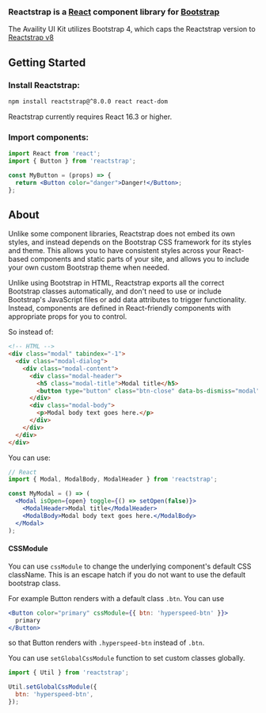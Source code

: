 
<Meta title="3rd Party/Reactstrap/Installation" />

### Reactstrap is a [React](https://reactjs.org) component library for [Bootstrap](https://getbootstrap.com)

The Availity UI Kit utilizes Bootstrap 4, which caps the Reactstrap version to [Reactstrap v8](https://deploy-preview-2356--reactstrap.netlify.app/)

## Getting Started

### Install Reactstrap:

```sh
npm install reactstrap@^8.0.0 react react-dom
```

Reactstrap currently requires React 16.3 or higher.

### Import components:

```jsx
import React from 'react';
import { Button } from 'reactstrap';

const MyButton = (props) => {
  return <Button color="danger">Danger!</Button>;
};
```

## About

Unlike some component libraries, Reactstrap does not embed its own styles, and instead depends on the Bootstrap CSS framework for its styles and theme.
This allows you to have consistent styles across your React-based components and static parts of your site, and allows you to include your own custom Bootstrap theme when needed.

Unlike using Bootstrap in HTML, Reactstrap exports all the correct Bootstrap classes automatically, and don't need to use or include Bootstrap's JavaScript files or add data attributes to trigger functionality. Instead, components are defined in React-friendly components with appropriate props for you to control.

So instead of:

```html
<!-- HTML -->
<div class="modal" tabindex="-1">
  <div class="modal-dialog">
    <div class="modal-content">
      <div class="modal-header">
        <h5 class="modal-title">Modal title</h5>
        <button type="button" class="btn-close" data-bs-dismiss="modal" aria-label="Close"></button>
      </div>
      <div class="modal-body">
        <p>Modal body text goes here.</p>
      </div>
    </div>
  </div>
</div>
```

You can use:

```jsx
// React
import { Modal, ModalBody, ModalHeader } from 'reactstrap';

const MyModal = () => (
  <Modal isOpen={open} toggle={() => setOpen(false)}>
    <ModalHeader>Modal title</ModalHeader>
    <ModalBody>Modal body text goes here.</ModalBody>
  </Modal>
);
```

#### CSSModule

You can use `cssModule` to change the underlying component's default CSS className. This is an escape hatch
if you do not want to use the default bootstrap class.

For example Button renders with a default class `.btn`. You can use

```jsx
<Button color="primary" cssModule={{ btn: 'hyperspeed-btn' }}>
  primary
</Button>
```

so that Button renders with `.hyperspeed-btn` instead of `.btn`.

You can use `setGlobalCssModule` function to set custom classes globally.

```jsx
import { Util } from 'reactstrap';

Util.setGlobalCssModule({
  btn: 'hyperspeed-btn',
});
```
